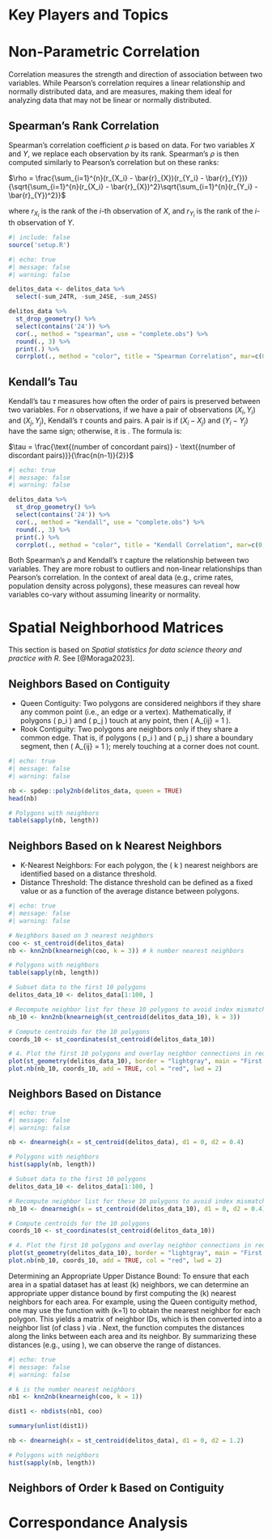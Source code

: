 # Key Players and Topics

# Non-Parametric Correlation {.unnumbered}

Correlation measures the strength and direction of association between two variables. 
While Pearson's correlation requires a linear relationship and normally distributed data, 
\emph{Spearman's rank correlation} and \emph{Kendall's tau} are \emph{non-parametric} measures, 
making them ideal for analyzing data that may not be linear or normally distributed.

## Spearman's Rank Correlation

Spearman's correlation coefficient $\rho$ is based on \emph{ranked} data. 
For two variables $X$ and $Y$, we replace each observation by its rank. 
Spearman's $\rho$ is then computed similarly to Pearson's correlation but on these ranks:

$\rho = \frac{\sum_{i=1}^{n}(r_{X_i} - \bar{r}_{X})(r_{Y_i} - \bar{r}_{Y})}{\sqrt{\sum_{i=1}^{n}(r_{X_i} - \bar{r}_{X})^2}\sqrt{\sum_{i=1}^{n}(r_{Y_i} - \bar{r}_{Y})^2}}$

where $r_{X_i}$ is the rank of the $i$-th observation of $X$, and $r_{Y_i}$ is the rank of the $i$-th observation of $Y$.

```r
#| include: false
source('setup.R')
```


```r
#| echo: true
#| message: false
#| warning: false

delitos_data <- delitos_data %>% 
  select(-sum_24TR, -sum_24SE, -sum_24SS)

delitos_data %>%
  st_drop_geometry() %>%
  select(contains('24')) %>%
  cor(., method = "spearman", use = "complete.obs") %>%
  round(., 3) %>% 
  print(.) %>%
  corrplot(., method = "color", title = "Spearman Correlation", mar=c(0,0,1,0))
```

## Kendall's Tau

Kendall's tau $\tau$ measures how often the order of pairs is preserved between two variables. 
For $n$ observations, if we have a pair of observations $(X_i, Y_i)$ and $(X_j, Y_j)$, 
Kendall's $\tau$ counts \emph{concordant} and \emph{discordant} pairs. 
A pair is \emph{concordant} if $(X_i - X_j)$ and $(Y_i - Y_j)$ have the same sign; 
otherwise, it is \emph{discordant}. The formula is:

$\tau = \frac{\text{(number of concordant pairs)} - \text{(number of discordant pairs)}}{\frac{n(n-1)}{2}}$


```r
#| echo: true
#| message: false
#| warning: false

delitos_data %>%
  st_drop_geometry() %>%
  select(contains('24')) %>%
  cor(., method = "kendall", use = "complete.obs") %>%
  round(., 3) %>% 
  print(.) %>%
  corrplot(., method = "color", title = "Kendall Correlation", mar=c(0,0,1,0))
```

Both Spearman's $\rho$ and Kendall's $\tau$ capture the \emph{monotonic} relationship between two variables. 
They are more robust to outliers and non-linear relationships than Pearson's correlation. 
In the context of areal data (e.g., crime rates, population density across polygons), 
these measures can reveal how variables co-vary without assuming linearity or normality.

# Spatial Neighborhood  Matrices {.unnumbered}

This section is based on *Spatial statistics for data science theory and practice with R*. See [@Moraga2023].

## Neighbors Based on Contiguity

  - Queen Contiguity: Two polygons are considered neighbors if they share any common point (i.e., an edge or a vertex). Mathematically, if polygons \( p_i \) and \( p_j \) touch at any point, then \( A_{ij} = 1 \).
  - Rook Contiguity: Two polygons are neighbors only if they share a common edge. That is, if polygons \( p_i \) and \( p_j \) share a boundary segment, then \( A_{ij} = 1 \); merely touching at a corner does not count.


```r
#| echo: true
#| message: false
#| warning: false

nb <- spdep::poly2nb(delitos_data, queen = TRUE)
head(nb)

# Polygons with neighbors
table(sapply(nb, length))
```

## Neighbors Based on k Nearest Neighbors

  - K-Nearest Neighbors: For each polygon, the \( k \) nearest neighbors are identified based on a distance threshold. 
  - Distance Threshold: The distance threshold can be defined as a fixed value or as a function of the average distance between polygons.
  
```r
#| echo: true
#| message: false
#| warning: false

# Neighbors based on 3 nearest neighbors
coo <- st_centroid(delitos_data)
nb <- knn2nb(knearneigh(coo, k = 3)) # k number nearest neighbors

# Polygons with neighbors
table(sapply(nb, length))

# Subset data to the first 10 polygons
delitos_data_10 <- delitos_data[1:100, ]

# Recompute neighbor list for these 10 polygons to avoid index mismatches
nb_10 <- knn2nb(knearneigh(st_centroid(delitos_data_10), k = 3))

# Compute centroids for the 10 polygons
coords_10 <- st_coordinates(st_centroid(delitos_data_10))

# 4. Plot the first 10 polygons and overlay neighbor connections in red
plot(st_geometry(delitos_data_10), border = "lightgray", main = "First Polygons with 3 Nearest Neighbors")
plot.nb(nb_10, coords_10, add = TRUE, col = "red", lwd = 2)
```

## Neighbors Based on Distance


```r
#| echo: true
#| message: false
#| warning: false

nb <- dnearneigh(x = st_centroid(delitos_data), d1 = 0, d2 = 0.4)

# Polygons with neighbors
hist(sapply(nb, length))

# Subset data to the first 10 polygons
delitos_data_10 <- delitos_data[1:100, ]

# Recompute neighbor list for these 10 polygons to avoid index mismatches
nb_10 <- dnearneigh(x = st_centroid(delitos_data_10), d1 = 0, d2 = 0.4)

# Compute centroids for the 10 polygons
coords_10 <- st_coordinates(st_centroid(delitos_data_10))

# 4. Plot the first 10 polygons and overlay neighbor connections in red
plot(st_geometry(delitos_data_10), border = "lightgray", main = "First Polygons with 3 Nearest Neighbors")
plot.nb(nb_10, coords_10, add = TRUE, col = "red", lwd = 2)
```

Determining an Appropriate Upper Distance Bound: To ensure that each area in a spatial dataset has at least \(k\) neighbors, we can determine an appropriate upper distance bound by first computing the \(k\) nearest neighbors for each area. For example, using the Queen contiguity method, one may use the \texttt{spdep::knearneigh()} function with \(k=1\) to obtain the nearest neighbor for each polygon. This yields a matrix of neighbor IDs, which is then converted into a neighbor list (of class \texttt{nb}) via \texttt{knn2nb()}. Next, the \texttt{spdep::nbdists()} function computes the distances along the links between each area and its neighbor. By summarizing these distances (e.g., using \texttt{summary(unlist(dist1))}), we can observe the range of distances. 

```r
#| echo: true
#| message: false
#| warning: false

# k is the number nearest neighbors
nb1 <- knn2nb(knearneigh(coo, k = 1))

dist1 <- nbdists(nb1, coo)

summary(unlist(dist1))

nb <- dnearneigh(x = st_centroid(delitos_data), d1 = 0, d2 = 1.2)

# Polygons with neighbors
hist(sapply(nb, length))
```

## Neighbors of Order k Based on Contiguity


# Correspondance Analysis {.unnumbered}


